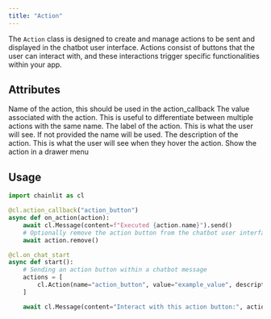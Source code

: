 ```yaml
---
title: "Action"
---
```


The `Action` class is designed to create and manage actions to be sent and displayed in the chatbot user interface. Actions consist of buttons that the user can interact with, and these interactions trigger specific functionalities within your app.

## Attributes

<ParamField path="name" type="str">
  Name of the action, this should be used in the action_callback
</ParamField>

<ParamField path="value" type="str">
  The value associated with the action. This is useful to differentiate between
  multiple actions with the same name.
</ParamField>

<ParamField path="label" type="str" optional>
  The label of the action. This is what the user will see. If not provided the
  name will be used.
</ParamField>

<ParamField path="description" type="str" optional>
  The description of the action. This is what the user will see when they hover
  the action.
</ParamField>

<ParamField path="collapsed" type="bool" optional>
  Show the action in a drawer menu
</ParamField>

## Usage

```python
import chainlit as cl

@cl.action_callback("action_button")
async def on_action(action):
    await cl.Message(content=f"Executed {action.name}").send()
    # Optionally remove the action button from the chatbot user interface
    await action.remove()

@cl.on_chat_start
async def start():
    # Sending an action button within a chatbot message
    actions = [
        cl.Action(name="action_button", value="example_value", description="Click me!")
    ]

    await cl.Message(content="Interact with this action button:", actions=actions).send()
```
